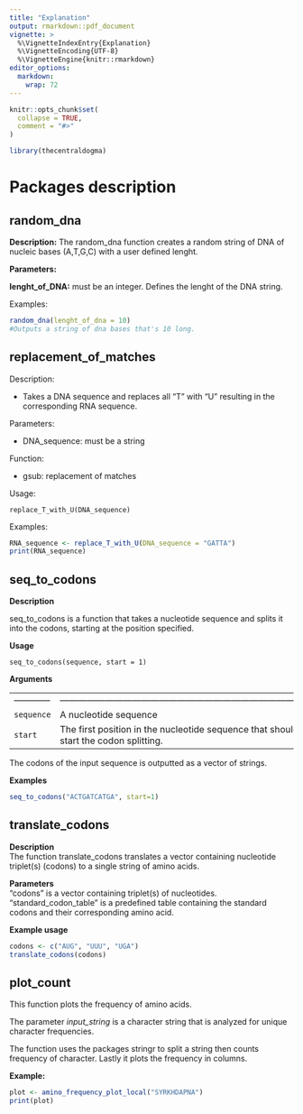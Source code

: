 ```yaml
---
title: "Explanation"
output: rmarkdown::pdf_document
vignette: >
  %\VignetteIndexEntry{Explanation}
  %\VignetteEncoding{UTF-8}
  %\VignetteEngine{knitr::rmarkdown}
editor_options: 
  markdown: 
    wrap: 72
---
```


```r
knitr::opts_chunk$set(
  collapse = TRUE,
  comment = "#>"
)
```

```r
library(thecentraldogma)
```

# Packages description

## random_dna

**Description:** The random_dna function creates a random string of DNA
of nucleic bases (A,T,G,C) with a user defined lenght.

**Parameters:**

**lenght_of_DNA:** must be an integer. Defines the lenght of the DNA
string.

Examples:

```r
random_dna(lenght_of_dna = 10)
#Outputs a string of dna bases that's 10 long.
```

## replacement_of_matches

Description:

-   Takes a DNA sequence and replaces all "T" with "U" resulting in the
    corresponding RNA sequence.

Parameters:

-   DNA_sequence: must be a string

Function:

-   gsub: replacement of matches

Usage:

```         
replace_T_with_U(DNA_sequence)
```

Examples:

```r
RNA_sequence <- replace_T_with_U(DNA_sequence = "GATTA")
print(RNA_sequence)
```

## seq_to_codons

**Description**

seq_to_codons is a function that takes a nucleotide sequence and splits it into the codons, starting at the position specified.

**Usage**

```         
seq_to_codons(sequence, start = 1)
```

**Arguments**

|            |                                                                                      |
|-------------|-----------------------------------------------------------|
|------------|--------------------------------------------------------------------------------------|
| `sequence` | A nucleotide sequence                                                                |
| `start`    | The first position in the nucleotide sequence that should start the codon splitting. |

The codons of the input sequence is outputted as a vector of strings.

**Examples**

```r
seq_to_codons("ACTGATCATGA", start=1)
```

## translate_codons

**Description\
**The function translate_codons translates a vector containing
nucleotide triplet(s) (codons) to a single string of amino acids.

**Parameters**\
"codons" is a vector containing triplet(s) of nucleotides.\
"standard_codon_table" is a predefined table containing the standard
codons and their corresponding amino acid.

**Example usage**

```r
codons <- c("AUG", "UUU", "UGA") 
translate_codons(codons) 
```

## plot_count

This function plots the frequency of amino acids.

The parameter *input_string* is a character string that is analyzed for
unique character frequencies.

The function uses the packages stringr to split a string then counts
frequency of character. Lastly it plots the frequency in columns.

**Example:**

```r
plot <- amino_frequency_plot_local("SYRKHDAPNA")
print(plot)
```
